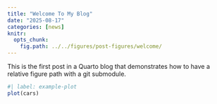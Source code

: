 ```yaml
---
title: "Welcome To My Blog"
date: "2025-08-17"
categories: [news]
knitr:
  opts_chunk:
    fig.path: ../../figures/post-figures/welcome/
---
```


This is the first post in a Quarto blog that demonstrates how to have a relative figure path with a git submodule.

```r
#| label: example-plot
plot(cars)
```
